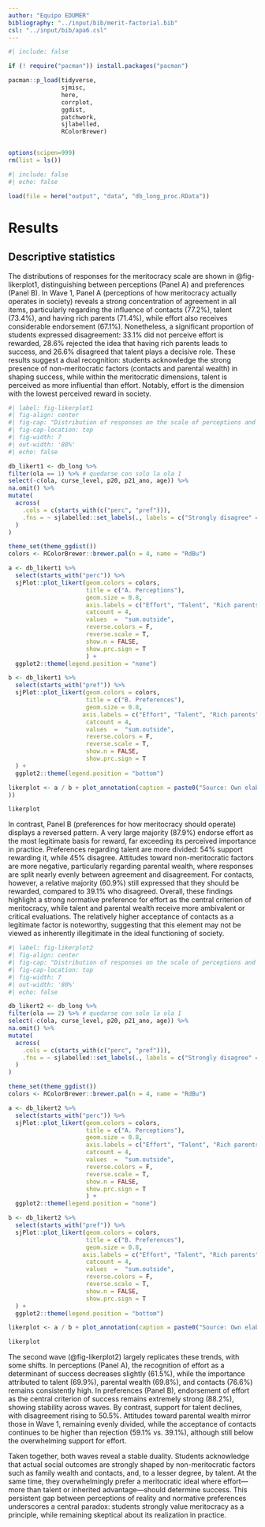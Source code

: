 ```yaml
---
author: "Equipo EDUMER"
bibliography: "../input/bib/merit-factorial.bib"
csl: "../input/bib/apa6.csl"
---
```


```r
#| include: false

if (! require("pacman")) install.packages("pacman")

pacman::p_load(tidyverse,
               sjmisc, 
               here,
               corrplot,
               ggdist,
               patchwork,
               sjlabelled,
               RColorBrewer)


options(scipen=999)
rm(list = ls())
```

```r
#| include: false
#| echo: false

load(file = here("output", "data", "db_long_proc.RData"))

```


# Results


## Descriptive statistics

The distributions of responses for the meritocracy scale are shown in  @fig-likerplot1, distinguishing between perceptions (Panel A) and preferences (Panel B). In Wave 1, Panel A (perceptions of how meritocracy actually operates in society) reveals a strong concentration of agreement in all items, particularly regarding the influence of contacts (77.2%), talent (73.4%), and having rich parents (71.4%), while effort also receives considerable endorsement (67.1%). Nonetheless, a significant proportion of students expressed disagreement: 33.1% did not perceive effort is rewarded, 28.6% rejected the idea that having rich parents leads to success, and 26.6% disagreed that talent plays a decisive role. These results suggest a dual recognition: students acknowledge the strong presence of non-meritocratic factors (contacts and parental wealth) in shaping success, while within the meritocratic dimensions, talent is perceived as more influential than effort. Notably, effort is the dimension with the lowest perceived reward in society.


```r
#| label: fig-likerplot1
#| fig-align: center
#| fig-cap: "Distribution of responses on the scale of perceptions and preferences regarding meritocracy for the first wave"
#| fig-cap-location: top
#| fig-width: 7
#| out-width: '80%'
#| echo: false

db_likert1 <- db_long %>%
filter(ola == 1) %>% # quedarse con solo la ola 1
select(-c(ola, curse_level, p20, p21_ano, age)) %>% 
na.omit() %>% 
mutate(
  across(
    .cols = c(starts_with(c("perc", "pref"))),
    .fns = ~ sjlabelled::set_labels(., labels = c("Strongly disagree" = 1, "Disagree" = 2, "Agree" = 3, "Strongly agree" = 4))
  )
)

theme_set(theme_ggdist())
colors <- RColorBrewer::brewer.pal(n = 4, name = "RdBu")

a <- db_likert1 %>% 
  select(starts_with("perc")) %>% 
  sjPlot::plot_likert(geom.colors = colors,
                      title = c("A. Perceptions"),
                      geom.size = 0.8,
                      axis.labels = c("Effort", "Talent", "Rich parents", "Contacts"),
                      catcount = 4,
                      values  =  "sum.outside",
                      reverse.colors = F,
                      reverse.scale = T,
                      show.n = FALSE,
                      show.prc.sign = T
                      ) +
  ggplot2::theme(legend.position = "none")

b <- db_likert1 %>% 
  select(starts_with("pref")) %>% 
  sjPlot::plot_likert(geom.colors = colors,
                      title = c("B. Preferences"),
                      geom.size = 0.8,
                     axis.labels = c("Effort", "Talent", "Rich parents", "Contacts"),
                      catcount = 4,
                      values  =  "sum.outside",
                      reverse.colors = F,
                      reverse.scale = T,
                      show.n = FALSE,
                      show.prc.sign = T
  ) +
  ggplot2::theme(legend.position = "bottom")

likerplot <- a / b + plot_annotation(caption = paste0("Source: Own elaboration based on the EDUMER Wave 1 panel survey"," (n = ",dim(db_likert1)[1],")"
))

likerplot
```


In contrast, Panel B (preferences for how meritocracy should operate) displays a reversed pattern. A very large majority (87.9%) endorse effort as the most legitimate basis for reward, far exceeding its perceived importance in practice. Preferences regarding talent are more divided: 54% support rewarding it, while 45% disagree. Attitudes toward non-meritocratic factors are more negative, particularly regarding parental wealth, where responses are split nearly evenly between agreement and disagreement. For contacts, however, a relative majority (60.9%) still expressed that they should be rewarded, compared to 39.1% who disagreed. Overall, these findings highlight a strong normative preference for effort as the central criterion of meritocracy, while talent and parental wealth receive more ambivalent or critical evaluations. The relatively higher acceptance of contacts as a legitimate factor is noteworthy, suggesting that this element may not be viewed as inherently illegitimate in the ideal functioning of society.


```r
#| label: fig-likerplot2
#| fig-align: center
#| fig-cap: "Distribution of responses on the scale of perceptions and preferences regarding meritocracy for the second wave"
#| fig-cap-location: top
#| fig-width: 7
#| out-width: '80%'
#| echo: false

db_likert2 <- db_long %>%
filter(ola == 2) %>% # quedarse con solo la ola 1
select(-c(ola, curse_level, p20, p21_ano, age)) %>% 
na.omit() %>% 
mutate(
  across(
    .cols = c(starts_with(c("perc", "pref"))),
    .fns = ~ sjlabelled::set_labels(., labels = c("Strongly disagree" = 1, "Disagree" = 2, "Agree" = 3, "Strongly agree" = 4))
  )
)

theme_set(theme_ggdist())
colors <- RColorBrewer::brewer.pal(n = 4, name = "RdBu")

a <- db_likert2 %>%
  select(starts_with("perc")) %>% 
  sjPlot::plot_likert(geom.colors = colors,
                      title = c("A. Perceptions"),
                      geom.size = 0.8,
                      axis.labels = c("Effort", "Talent", "Rich parents", "Contacts"),
                      catcount = 4,
                      values  =  "sum.outside",
                      reverse.colors = F,
                      reverse.scale = T,
                      show.n = FALSE,
                      show.prc.sign = T
                      ) +
  ggplot2::theme(legend.position = "none")

b <- db_likert2 %>% 
  select(starts_with("pref")) %>% 
  sjPlot::plot_likert(geom.colors = colors,
                      title = c("B. Preferences"),
                      geom.size = 0.8,
                     axis.labels = c("Effort", "Talent", "Rich parents", "Contacts"),
                      catcount = 4,
                      values  =  "sum.outside",
                      reverse.colors = F,
                      reverse.scale = T,
                      show.n = FALSE,
                      show.prc.sign = T
  ) +
  ggplot2::theme(legend.position = "bottom")

likerplot <- a / b + plot_annotation(caption = paste0("Source: Own elaboration based on the EDUMER Wave 2 panel survey"," (n = ",dim(db_likert2)[1],")"))

likerplot


```


The second wave (@fig-likerplot2) largely replicates these trends, with some shifts. In perceptions (Panel A), the recognition of effort as a determinant of success decreases slightly (61.5%), while the importance attributed to talent (69.9%), parental wealth (69.8%), and contacts (76.6%) remains consistently high. In preferences (Panel B), endorsement of effort as the central criterion of success remains extremely strong (88.2%), showing stability across waves. By contrast, support for talent declines, with disagreement rising to 50.5%. Attitudes toward parental wealth mirror those in Wave 1, remaining evenly divided, while the acceptance of contacts continues to be higher than rejection (59.1% vs. 39.1%), although still below the overwhelming support for effort.

Taken together, both waves reveal a stable duality. Students acknowledge that actual social outcomes are strongly shaped by non-meritocratic factors such as family wealth and contacts, and, to a lesser degree, by talent. At the same time, they overwhelmingly prefer a meritocratic ideal where effort—more than talent or inherited advantage—should determine success. This persistent gap between perceptions of reality and normative preferences underscores a central paradox: students strongly value meritocracy as a principle, while remaining skeptical about its realization in practice.

